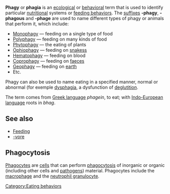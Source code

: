 <b>Phagy</b> or <b>phagia</b> is an [[ecology|ecological]] or [[behavior|behavioral]] term that is used to identify particular [[nutrition]]al systems or [[feeding behavior]]s.  The [[suffix]]es '''-phagy''', '''-phagous''' and '''-phage''' are used to name different types of phagy or animals that perform it, which include:

* [[Monophagy]] &mdash; feeding on a single type of food
* [[Polyphagy]] &mdash; feeding on many kinds of food
* [[Phytophagy]] &mdash; the eating of plants
* [[Ophiophagy]] &mdash; feeding on [[snakes]]s
* [[Hematophagy]] &mdash; feeding on blood
* [[Coprophagy]] &mdash; feeding on [[faeces]]
* [[Geophagy]] &mdash; feeding on [[earth]]
* Etc.

Phagy can also be used to name eating in a specified manner, normal or abnormal (for exemple [[dysphagia]], a dysfunction of [[deglutition]]. 

The term comes from [[Greek language]] ''phagein'', to eat; with [[Indo-European language]] roots in ''bhag''.

==See also==
* [[Feeding]]
* [[-vore]]

==Phagocytosis==
[[Phagocyte]]s are [[cell (biology)|cells]] that can perform [[phagocytosis]] of inorganic or organic (including other cells and [[pathogen]]s) material. Phagocytes include the [[macrophage]] and the [[neutrophil granulocyte]].

{{sci-stub}}

[[Category:Eating behaviors]]